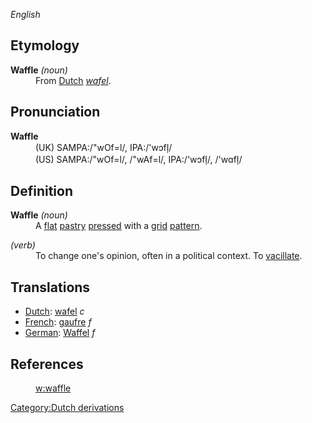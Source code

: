 ''English''
==Etymology==
;'''Waffle''' ''(noun)''
:From [[Dutch]] ''[[wafel]]''.
==Pronunciation==
;'''Waffle'''
:(UK) SAMPA:/"wOf=l/, IPA:/'w&#596;fl&#809;/
:(US) SAMPA:/"wOf=l/, /"wAf=l/, IPA:/'w&#596;fl&#809;/, /'w&#593;fl&#809;/
==Definition==
;'''Waffle''' ''(noun)''
:A [[flat]] [[pastry]] [[press]]ed with a [[grid]] [[pattern]].

;''(verb)''
:To change one's opinion, often in a political context. To [[vacillate]].

==Translations==
*[[Dutch]]: [[wafel]] ''c''
*[[French]]: [[gaufre]] ''f''
*[[German]]: [[Waffel]] ''f''
==References==
:[[w:waffle]]
[[Category:Dutch derivations]]